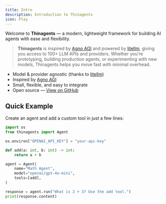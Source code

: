 ```yaml
---
title: Intro
description: Introduction to Thinagents
icon: Play
---
```


Welcome to **Thinagents** — a modern, lightweight framework for building AI agents with ease and flexibility.

> **Thinagents** is inspired by [Agno AGI](https://www.agno.com) and powered by [litellm](https://www.litellm.ai), giving you access to 100+ LLM APIs and providers. Whether you're prototyping, building production agents, or experimenting with new models, Thinagents helps you move fast with minimal overhead.

- Model & provider agnostic (thanks to [litellm](https://www.litellm.ai))
- Inspired by [Agno AGI](https://www.agno.com)
- Small, flexible, and easy to integrate
- Open source — [View on GitHub](https://github.com/PrabhuKiran8790/thinagents)

## Quick Example

Create an agent and add a custom tool in just a few lines:

```py title="example.py"
import os
from thinagents import Agent

os.environ["OPENAI_API_KEY"] = "your-api-key"

def add(a: int, b: int) -> int:
    return a + b

agent = Agent(
    name="Math Agent",
    model="openai/gpt-4o-mini",
    tools=[add],
)

response = agent.run("What is 2 + 3? Use the add tool.")
print(response.content)
```